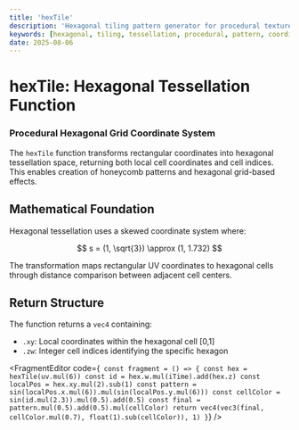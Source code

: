 ```yaml
---
title: 'hexTile'
description: 'Hexagonal tiling pattern generator for procedural texture and coordinate mapping'
keywords: [hexagonal, tiling, tessellation, procedural, pattern, coordinate]
date: 2025-08-06
---
```



# hexTile: Hexagonal Tessellation Function

### Procedural Hexagonal Grid Coordinate System

The `hexTile` function transforms rectangular coordinates into hexagonal tessellation space, returning both local cell coordinates and cell indices. This enables creation of honeycomb patterns and hexagonal grid-based effects.

## Mathematical Foundation

Hexagonal tessellation uses a skewed coordinate system where:

$$
s = (1, \sqrt{3}) \approx (1, 1.732)
$$

The transformation maps rectangular UV coordinates to hexagonal cells through distance comparison between adjacent cell centers.

## Return Structure

The function returns a `vec4` containing:

- `.xy`: Local coordinates within the hexagonal cell [0,1]
- `.zw`: Integer cell indices identifying the specific hexagon

<FragmentEditor
        code={`
const fragment = () => {
        const hex = hexTile(uv.mul(6))
        const id = hex.w.mul(iTime).add(hex.z)
        const localPos = hex.xy.mul(2).sub(1)
        const pattern = sin(localPos.x.mul(6)).mul(sin(localPos.y.mul(6)))
        const cellColor = sin(id.mul(2.3)).mul(0.5).add(0.5)
        const final = pattern.mul(0.5).add(0.5).mul(cellColor)
        return vec4(vec3(final, cellColor.mul(0.7), float(1).sub(cellColor)), 1)
}`}
/>
